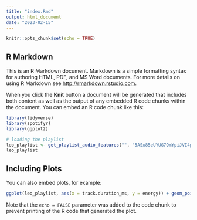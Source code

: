 ```yaml
---
title: "index.Rmd"
output: html_document
date: "2023-02-15"
---
```


```r
knitr::opts_chunk$set(echo = TRUE)
```

## R Markdown

This is an R Markdown document. Markdown is a simple formatting syntax for authoring HTML, PDF, and MS Word documents. For more details on using R Markdown see <http://rmarkdown.rstudio.com>.

When you click the **Knit** button a document will be generated that includes both content as well as the output of any embedded R code chunks within the document. You can embed an R code chunk like this:

```r
library(tidyverse)
library(spotifyr)
library(ggplot2)

# loading the playlist
leo_playlist <- get_playlist_audio_features("", "5ASx85eUYUG7QmYpiJVI4p")
leo_playlist
```

## Including Plots

You can also embed plots, for example:

```r
ggplot(leo_playlist, aes(x = track.duration_ms, y = energy)) + geom_point() + geom_smooth()
```

Note that the `echo = FALSE` parameter was added to the code chunk to prevent printing of the R code that generated the plot.
